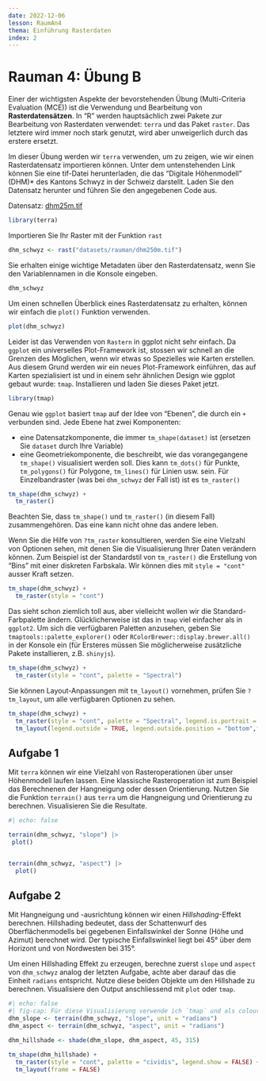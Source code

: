 ```yaml
---
date: 2022-12-06
lesson: RaumAn4
thema: Einführung Rasterdaten
index: 2
---
```


# Rauman 4: Übung B {#sec-raster-intro}

Einer der wichtigsten Aspekte der bevorstehenden Übung (Multi-Criteria Evaluation (MCE)) ist die Verwendung und Bearbeitung von **Rasterdatensätzen**. In "R" werden hauptsächlich zwei Pakete zur Bearbeitung von Rasterdaten verwendet: `terra` und das Paket `raster`. Das letztere wird immer noch stark genutzt, wird aber unweigerlich durch das erstere ersetzt.

Im dieser Übung werden wir `terra` verwenden, um zu zeigen, wie wir einen Rasterdatensatz importieren können. Unter dem untenstehenden Link können Sie eine tif-Datei herunterladen, die das "Digitale Höhenmodell" (DHM)* des Kantons Schwyz in der Schweiz darstellt. Laden Sie den Datensatz herunter und führen Sie den angegebenen Code aus.

Datensatz: [dhm25m.tif](https://moodle.zhaw.ch/mod/resource/view.php?id=602285)

```r
library(terra)
```

Importieren Sie Ihr Raster mit der Funktion `rast`

```r
dhm_schwyz <- rast("datasets/rauman/dhm250m.tif")
```

Sie erhalten einige wichtige Metadaten über den Rasterdatensatz, wenn Sie den Variablennamen in die Konsole eingeben.  

```r
dhm_schwyz 
```

Um einen schnellen Überblick eines Rasterdatensatz zu erhalten, können wir einfach die `plot()` Funktion verwenden.

```r
plot(dhm_schwyz)
```

Leider ist das Verwenden von `Rastern` in ggplot nicht sehr einfach. Da `ggplot` ein universelles Plot-Framework ist, stossen wir schnell an die Grenzen des Möglichen, wenn wir etwas so Spezielles wie Karten erstellen. Aus diesem Grund werden wir ein neues Plot-Framework einführen, das auf Karten spezialisiert ist und in einem sehr ähnlichen Design wie ggplot gebaut wurde: `tmap`. Installieren und laden Sie dieses Paket jetzt.

```r
library(tmap)
```

Genau wie `ggplot` basiert `tmap` auf der Idee von "Ebenen", die durch ein `+` verbunden sind. Jede Ebene hat zwei Komponenten:

- eine Datensatzkomponente, die immer `tm_shape(dataset)` ist (ersetzen Sie `dataset` durch Ihre Variable)
- eine Geometriekomponente, die beschreibt, wie das vorangegangene `tm_shape()` visualisiert werden soll. Dies kann `tm_dots()` für Punkte, `tm_polygons()` für Polygone, `tm_lines()` für Linien usw. sein. Für Einzelbandraster (was bei `dhm_schwyz` der Fall ist) ist es `tm_raster()`

```r

tm_shape(dhm_schwyz) + 
  tm_raster() 
```

Beachten Sie, dass `tm_shape()` und `tm_raster()` (in diesem Fall) zusammengehören. Das eine kann nicht ohne das andere leben.

Wenn Sie die Hilfe von `?tm_raster` konsultieren, werden Sie eine Vielzahl von Optionen sehen, mit denen Sie die Visualisierung Ihrer Daten verändern können. Zum Beispiel ist der Standardstil von `tm_raster()` die Erstellung von "Bins" mit einer diskreten Farbskala. Wir können dies mit `style = "cont"` ausser Kraft setzen.

```r

tm_shape(dhm_schwyz) + 
  tm_raster(style = "cont") 
```

Das sieht schon ziemlich toll aus, aber vielleicht wollen wir die Standard-Farbpalette ändern. Glücklicherweise ist das in `tmap` viel einfacher als in `ggplot2`. Um sich die verfügbaren Paletten anzusehen, geben Sie `tmaptools::palette_explorer()` oder `RColorBrewer::display.brewer.all()` in der Konsole ein (für Ersteres müssen Sie möglicherweise zusätzliche Pakete installieren, z.B. `shinyjs`).

```r

tm_shape(dhm_schwyz) + 
  tm_raster(style = "cont", palette = "Spectral") 
```

Sie können Layout-Anpassungen mit `tm_layout()` vornehmen, prüfen Sie `?tm_layout`, um alle verfügbaren Optionen zu sehen.

::: {.column-body}
```r

tm_shape(dhm_schwyz) + 
  tm_raster(style = "cont", palette = "Spectral", legend.is.portrait = FALSE, title = "") +
  tm_layout(legend.outside = TRUE, legend.outside.position = "bottom",frame = FALSE)
```
:::



## Aufgabe 1 {#sec-raster-slope}

Mit `terra` können wir eine Vielzahl von Rasteroperationen über unser Höhenmodell laufen lassen. Eine klassische Rasteroperation ist zum Beispiel das Berechnenen der Hangneigung oder dessen Orientierung. Nutzen Sie die Funktion `terrain()` aus `terra` um die Hangneigung und Orientierung zu berechnen. Visualisieren Sie die Resultate.

```r
#| echo: false

terrain(dhm_schwyz, "slope") |>
 plot()


terrain(dhm_schwyz, "aspect") |>
  plot()

```


## Aufgabe 2

Mit Hangneigung und -ausrichtung können wir einen *Hillshading*-Effekt berechnen. Hillshading bedeutet, dass der Schattenwurf des Oberflächenmodells bei gegebenen Einfallswinkel der Sonne (Höhe und Azimut) berechnet wird. Der typische Einfallswinkel liegt bei 45° über dem Horizont und von Nordwesten bei 315°.

Um einen Hillshading Effekt zu erzeugen, berechne zuerst `slope` und `aspect` von `dhm_schwyz` analog der letzten Aufgabe, achte aber darauf das die Einheit `radians` entspricht. Nutze diese beiden Objekte um den Hillshade zu berechnen. Visualisiere den Output anschliessend mit `plot` oder `tmap`.

```r
#| echo: false
#| fig-cap: Für diese Visualisierung verwende ich `tmap` und als colour palette *cividis*
dhm_slope <- terrain(dhm_schwyz, "slope", unit = "radians")
dhm_aspect <- terrain(dhm_schwyz, "aspect", unit = "radians")

dhm_hillshade <- shade(dhm_slope, dhm_aspect, 45, 315)

tm_shape(dhm_hillshade) + 
  tm_raster(style = "cont", palette = "cividis", legend.show = FALSE) +
  tm_layout(frame = FALSE)

```

